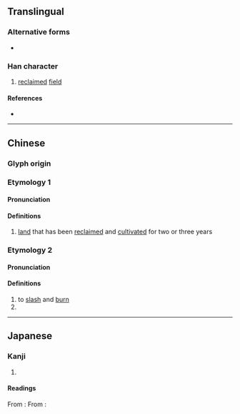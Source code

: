 {{also|畭|畲}}
{{character info}}
==Translingual==

===Alternative forms===
* {{l|mul|𤰩}}

===Han character===
{{Han char|rn=102|rad=田|as=07|sn=12|four=68094|canj=OMDW|ids=⿱余田}}

# [[reclaim]]ed [[field]]

====References====
* {{Han ref|kx=0763.120|dkj=21860|dj=1173.010|hdz=42543.020|uh=756C|ud=30060|bh=DAAE|bd=55982}}

----

==Chinese==
{{zh-forms}}

===Glyph origin===
{{Han etym}}

===Etymology 1===

====Pronunciation====
{{zh-pron
|m=yú
|c=jyu4
|mc=y
|oc=2
|cat=
}}

====Definitions====
{{zh-hanzi}}

# {{lb|zh|literary}} [[land]] that has been [[reclaim]]ed and [[cultivate|cultivated]] for two or three years

===Etymology 2===

====Pronunciation====
{{zh-pron
|m=shē
|c=se4,se1
|md=siă
|mn=ml:sia
|oc=1
|cat=
}}

====Definitions====
{{zh-hanzi}}

# to [[slash]] and [[burn]]
# {{zh-alt-form|畲|She people}}

----

==Japanese==

===Kanji===
{{ja-kanji|grade=|rs=田07}}

# {{rfdef|ja|sort=田07}}

====Readings====
From {{w|Middle Chinese}} {{ltc-l|畬}}:
{{ja-readings
|goon=よ
|kanon=よ
|kun=あらた-
}}
From {{w|Mandarin Chinese|Mandarin}} {{m|zh|畬|tr=shē}}:
{{ja-readings
|kanyoon=しゃ
|kun=やきた-
}}